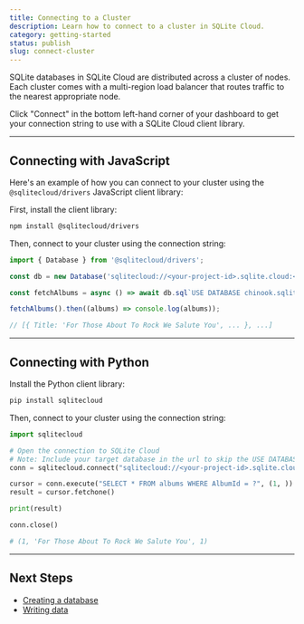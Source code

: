 ```yaml
---
title: Connecting to a Cluster
description: Learn how to connect to a cluster in SQLite Cloud.
category: getting-started
status: publish
slug: connect-cluster
---
```


SQLite databases in SQLite Cloud are distributed across a cluster of nodes. Each cluster comes with a multi-region load balancer that routes traffic to the nearest appropriate node.

Click "Connect" in the bottom left-hand corner of your dashboard to get your connection string to use with a SQLite Cloud client library.


---


## Connecting with JavaScript
Here's an example of how you can connect to your cluster using the `@sqlitecloud/drivers` JavaScript client library:

First, install the client library:

```bash
npm install @sqlitecloud/drivers
```

Then, connect to your cluster using the connection string:

```javascript
import { Database } from '@sqlitecloud/drivers';

const db = new Database('sqlitecloud://<your-project-id>.sqlite.cloud:<your-host-port>?apikey=<your-api-key>')

const fetchAlbums = async () => await db.sql`USE DATABASE chinook.sqlite; SELECT * FROM albums;`;

fetchAlbums().then((albums) => console.log(albums));

// [{ Title: 'For Those About To Rock We Salute You', ... }, ...]
```

---

## Connecting with Python
Install the Python client library:

```bash
pip install sqlitecloud
```

Then, connect to your cluster using the connection string:

```python
import sqlitecloud

# Open the connection to SQLite Cloud
# Note: Include your target database in the url to skip the USE DATABASE command
conn = sqlitecloud.connect("sqlitecloud://<your-project-id>.sqlite.cloud:<your-host-port>?apikey=<your-api-key>")

cursor = conn.execute("SELECT * FROM albums WHERE AlbumId = ?", (1, ))
result = cursor.fetchone()

print(result)

conn.close()

# (1, 'For Those About To Rock We Salute You', 1)
```

---

## Next Steps
- [Creating a database](/docs/create-database)
- [Writing data](/docs/write-data)
